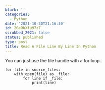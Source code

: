 ```yaml
---
blurb: ''
categories:
  - Python
date: '2021-10-30T21:16:30'
id: 20eObXfu97zT
scrubbed_2021: false
status: published
type: post
title: Read A File Line By Line In Python
---
```


You can just use the file handle with a for loop.


```python3
for file in source_files:
    with open(file) as _file:
        for line if _file:
            print(line)
```
